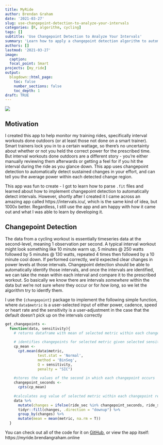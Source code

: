 ```yaml
---
title: MyRide
author: Brendan Graham
date: '2021-03-27'
slug: use-changepoint-detection-to-analyze-your-intervals
categories: [R, algorithm, cycling]
tags: []
subtitle: 'Use Changepoint Detection to Analyze Your Intervals'
summary: 'Learn how to apply a changepoint detection algorithm to automatically identify changes in a process'
authors: []
lastmod: '2021-03-27'
image:
  caption:
  focal_point: Smart
projects: [my_ride]
output:
  blogdown::html_page:
    toc: false
    number_sections: false
    toc_depth: 1
draft: TRUE
---
```


![](myride_example.gif)

## Motivation

I created this app to help monitor my training rides, specifically  interval workouts done outdoors (or at least those not done on a smart trainer). Smart trainers lock you in to a certain wattage, so there's no uncertainty about whether or not you held the correct power for the prescribed time. But interval workouts done outdoors are a different story - you're either manually reviewing them afterwards or getting a feel for if you hit the interval during the ride as you glance down. This app uses changepoint detection to automatically detect sustained changes in your effort, and can tell you the average power within each detected change region.

This app was fun to create - I got to learn how to parse `.fit` files and learned about how to implement changepoint detection to automatically detect intervals. However, shortly after I created it I came across an amazing app called https://intervals.icu/, which is the same kind of idea, but 1000x better. Regardless, I still use the app and am happy with how it came out and what I was able to learn by developing it.

## Changepoint Detection

The data from a cycling workout is essentially timeseries data at the second-level, meaning 1 observation per second. A typical interval workout might look something like 10 minute warm up, 5 minutes @ 250 watts followed by 5 minutes @ 130 watts, repeated 4 times then followed by a 10 minute cool down. If performed correctly, we'd expected clear changes in power levels at those intervals. Changepoint detection should be able to automatically identify those intervals, and once the intervals are identified, we can take the mean within each interval and compare it to the prescribed workout. So basically we know there are intervals *somewhere* within the data but we're not sure *where* they occur or for *how long*, so we let the algorithm try to identfy them.

I use the `{changepoint}` package to implement the following simple function, where `data$metric` is a user-selected input of either power, cadence, speed or heart rate and the sensitivity is a user-adjustment in the case that the default doesn't pick up on the intervals correctly

```r
get_changepoints <-
  function(data, sensitivity){
    # returns dataframe with mean of selected metric within each changepoint region
    
    # identifies changepoints for selected metric given selected sensitivity level
    cp_mean <-
      cpt.mean(data$metric,
               test.stat = 'Normal',
               method = 'BinSeg',
               Q = sensitivity,
               penalty = "SIC")
    
    #stores the values of the second in which each changepoint occurs
    changepoint_seconds <-
      cpts(cp_mean)
    
    #calculates avg value of selected metric within each changepoint region
    data %>%
      mutate(changes = ifelse(ride_sec %in% changepoint_seconds, ride_sec, NA_real_)) %>%
      tidyr::fill(changes, .direction = "downup") %>%
      group_by(changes) %>%
      mutate(mean = mean(metric, na.rm = T))
  }

```

You can check out all of the code for it on [GitHub](https://github.com/brndngrhm/my_ride), or view the app itself: https://myride.brendangraham.online
